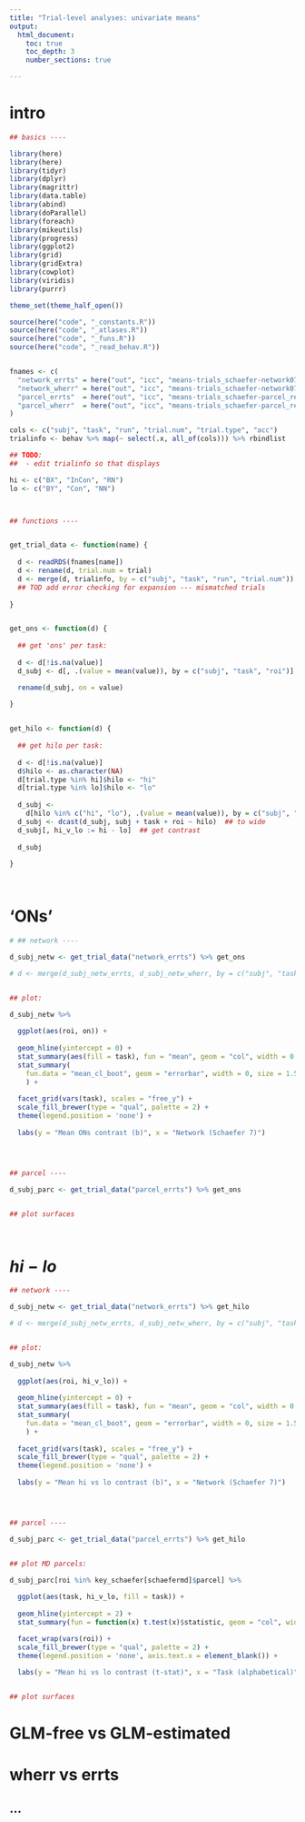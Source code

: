 ```yaml
---
title: "Trial-level analyses: univariate means"
output:
  html_document:
    toc: true
    toc_depth: 3
    number_sections: true

---
```



# intro


```r

## basics ----

library(here)
library(here)
library(tidyr)
library(dplyr)
library(magrittr)
library(data.table)
library(abind)
library(doParallel)
library(foreach)
library(mikeutils)
library(progress)
library(ggplot2)
library(grid)
library(gridExtra)
library(cowplot)
library(viridis)
library(purrr)

theme_set(theme_half_open())

source(here("code", "_constants.R"))
source(here("code", "_atlases.R"))
source(here("code", "_funs.R"))
source(here("code", "_read_behav.R"))


fnames <- c(
  "network_errts" = here("out", "icc", "means-trials_schaefer-network07_resid-errts.RDS"),
  "network_wherr" = here("out", "icc", "means-trials_schaefer-network07_resid-wherr.RDS"),
  "parcel_errts"  = here("out", "icc", "means-trials_schaefer-parcel_resid-errts.RDS"),
  "parcel_wherr"  = here("out", "icc", "means-trials_schaefer-parcel_resid-wherr.RDS")
)

cols <- c("subj", "task", "run", "trial.num", "trial.type", "acc")
trialinfo <- behav %>% map(~ select(.x, all_of(cols))) %>% rbindlist

## TODO:
##  - edit trialinfo so that displays

hi <- c("BX", "InCon", "RN")
lo <- c("BY", "Con", "NN")



## functions ----


get_trial_data <- function(name) {
  
  d <- readRDS(fnames[name])
  d <- rename(d, trial.num = trial)
  d <- merge(d, trialinfo, by = c("subj", "task", "run", "trial.num"))  ## bind just enough info
  ## TOD add error checking for expansion --- mismatched trials
  
}


get_ons <- function(d) {
  
  ## get 'ons' per task:
  
  d <- d[!is.na(value)]
  d_subj <- d[, .(value = mean(value)), by = c("subj", "task", "roi")]  ## aggregate

  rename(d_subj, on = value)
  
}


get_hilo <- function(d) {
  
  ## get hilo per task:
  
  d <- d[!is.na(value)]
  d$hilo <- as.character(NA)
  d[trial.type %in% hi]$hilo <- "hi"
  d[trial.type %in% lo]$hilo <- "lo"
  
  d_subj <- 
    d[hilo %in% c("hi", "lo"), .(value = mean(value)), by = c("subj", "task", "roi", "hilo")]  ## aggregate
  d_subj <- dcast(d_subj, subj + task + roi ~ hilo)  ## to wide
  d_subj[, hi_v_lo := hi - lo]  ## get contrast
  
  d_subj
  
}




```


# 'ONs'



```r


# ## network ----

d_subj_netw <- get_trial_data("network_errts") %>% get_ons

# d <- merge(d_subj_netw_errts, d_subj_netw_wherr, by = c("subj", "task", "roi"))


## plot:

d_subj_netw %>%
  
  ggplot(aes(roi, on)) +
  
  geom_hline(yintercept = 0) +
  stat_summary(aes(fill = task), fun = "mean", geom = "col", width = 0.5, position = position_dodge(width = 0.5)) +
  stat_summary(
    fun.data = "mean_cl_boot", geom = "errorbar", width = 0, size = 1.5, position = position_dodge(width = 0.5)
    ) +
  
  facet_grid(vars(task), scales = "free_y") +
  scale_fill_brewer(type = "qual", palette = 2) +
  theme(legend.position = 'none') +
  
  labs(y = "Mean ONs contrast (b)", x = "Network (Schaefer 7)")




## parcel ----

d_subj_parc <- get_trial_data("parcel_errts") %>% get_ons


## plot surfaces




```



# $hi-lo$


```r


## network ----

d_subj_netw <- get_trial_data("network_errts") %>% get_hilo

# d <- merge(d_subj_netw_errts, d_subj_netw_wherr, by = c("subj", "task", "roi"))


## plot:

d_subj_netw %>%
  
  ggplot(aes(roi, hi_v_lo)) +
  
  geom_hline(yintercept = 0) +
  stat_summary(aes(fill = task), fun = "mean", geom = "col", width = 0.5, position = position_dodge(width = 0.5)) +
  stat_summary(
    fun.data = "mean_cl_boot", geom = "errorbar", width = 0, size = 1.5, position = position_dodge(width = 0.5)
    ) +
  
  facet_grid(vars(task), scales = "free_y") +
  scale_fill_brewer(type = "qual", palette = 2) +
  theme(legend.position = 'none') +
  
  labs(y = "Mean hi vs lo contrast (b)", x = "Network (Schaefer 7)")




## parcel ----

d_subj_parc <- get_trial_data("parcel_errts") %>% get_hilo


## plot MD parcels:

d_subj_parc[roi %in% key_schaefer[schaefermd]$parcel] %>%
  
  ggplot(aes(task, hi_v_lo, fill = task)) +
  
  geom_hline(yintercept = 2) +
  stat_summary(fun = function(x) t.test(x)$statistic, geom = "col", width = 0.5, position = position_dodge(width = 0.5)) +

  facet_wrap(vars(roi)) +
  scale_fill_brewer(type = "qual", palette = 2) +
  theme(legend.position = 'none', axis.text.x = element_blank()) +
  
  labs(y = "Mean hi vs lo contrast (t-stat)", x = "Task (alphabetical)")


## plot surfaces


```





# GLM-free vs GLM-estimated


# wherr vs errts



## ...